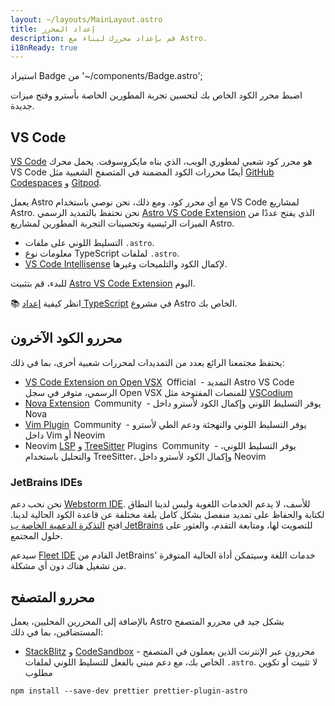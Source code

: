 ```yaml
---
layout: ~/layouts/MainLayout.astro
title: إعداد المحرر
description: قم بإعداد محررك لبناء مع Astro.
i18nReady: true
---
```

استيراد Badge من '~/components/Badge.astro';

اضبط محرر الكود الخاص بك لتحسين تجربة المطورين الخاصة بأسترو وفتح ميزات جديدة.

## VS Code

[VS Code](https://code.visualstudio.com/) هو محرر كود شعبي لمطوري الويب، الذي بناه مايكروسوفت. يحمل محرك VS Code أيضًا محررات الكود المضمنة في المتصفح الشعبية مثل [GitHub Codespaces](https://github.com/features/codespaces) و [Gitpod](https://gitpod.io/).

يعمل Astro مع أي محرر كود. ومع ذلك، نحن نوصي باستخدام VS Code لمشاريع Astro. نحن نحتفظ بالتمديد الرسمي [Astro VS Code Extension](https://marketplace.visualstudio.com/items?itemName=astro-build.astro-vscode) الذي يفتح عددًا من الميزات الرئيسية وتحسينات التجربة المطورين لمشاريع Astro.

- التسليط اللوني على ملفات `.astro`.
- معلومات نوع TypeScript لملفات `.astro`.
- [VS Code Intellisense](https://code.visualstudio.com/docs/editor/intellisense) لإكمال الكود والتلميحات وغيرها.

للبدء، قم بتثبيت [Astro VS Code Extension](https://marketplace.visualstudio.com/items?itemName=astro-build.astro-vscode) اليوم.

📚 انظر كيفية [إعداد TypeScript](/en/guides/typescript/) في مشروع Astro الخاص بك.

## محررو الكود الآخرون

يحتفظ مجتمعنا الرائع بعدد من التمديدات لمحررات شعبية أخرى، بما في ذلك:

- [VS Code Extension on Open VSX](https://open-vsx.org/extension/astro-build/astro-vscode) <span style="margin: 0.25em;"><Badge variant="accent">Official</Badge></span> - التمديد Astro VS Code الرسمي، متوفر في سجل Open VSX للمنصات المفتوحة مثل [VSCodium](https://vscodium.com/)
- [Nova Extension](https://extensions.panic.com/extensions/sciencefidelity/sciencefidelity.astro/) <span style="margin: 0.25em;"><Badge variant="neutral">Community</Badge></span> - يوفر التسليط اللوني وإكمال الكود لأسترو داخل Nova
- [Vim Plugin](https://github.com/wuelnerdotexe/vim-astro) <span style="margin: 0.25em;"><Badge variant="neutral">Community</Badge></span> - يوفر التسليط اللوني والتهجئة ودعم الطي لأسترو داخل Vim أو Neovim
- Neovim [LSP](https://github.com/neovim/nvim-lspconfig/blob/master/doc/server_configurations.md#astro) و [TreeSitter](https://github.com/virchau13/tree-sitter-astro) Plugins <span style="margin: 0.25em;"><Badge variant="neutral">Community</Badge></span> - يوفر التسليط اللوني، والتحليل باستخدام TreeSitter، وإكمال الكود لأسترو داخل Neovim

### JetBrains IDEs

نحن نحب دعم [Webstorm IDE](https://www.jetbrains.com/webstorm/). للأسف، لا يدعم الخدمات اللغوية وليس لدينا النطاق لكتابة والحفاظ على تمديد منفصل بشكل كامل بلغة مختلفة عن قاعدة الكود الحالية لدينا. افتح [التذكرة الدعمية الخاصة ب JetBrains](https://youtrack.jetbrains.com/issue/WEB-52015/Astro-Language-Support) للتصويت لها، ومتابعة التقدم، والعثور على حلول المجتمع.

سيدعم [Fleet IDE](https://www.jetbrains.com/fleet/) القادم من JetBrains' خدمات اللغة وسيتمكن أداة الحالية المتوفرة من تشغيل هناك دون أي مشكلة.

## محررو المتصفح

بالإضافة إلى المحررين المحليين، يعمل Astro بشكل جيد في محررو المتصفح المستضافين، بما في ذلك:

- [StackBlitz](https://stackblitz.com/) و [CodeSandbox](https://codesandbox.io/) - محررون عبر الإنترنت الذين يعملون في المتصفح الخاص بك، مع دعم مبني بالفعل للتسليط اللوني لملفات `.astro`. لا تثبيت أو تكوين مطلوب
```shell
npm install --save-dev prettier prettier-plugin-astro
```
